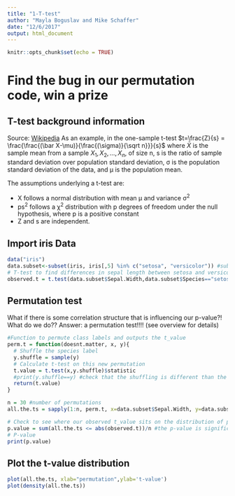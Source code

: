 ```yaml
---
title: "1-T-test"
author: "Mayla Boguslav and Mike Schaffer"
date: "12/6/2017"
output: html_document
---
```


```r
knitr::opts_chunk$set(echo = TRUE)
```

# Find the bug in our permutation code, win a prize

## T-test background information 
Source: [Wikipedia](https://en.wikipedia.org/wiki/Student%27s_t-test)
As an example, in the one-sample t-test $t=\frac{Z}{s} = \frac{\frac{(\bar X-\mu)}{\frac{(\sigma)}{\sqrt n}}}{s}$
where $\bar X$ is the sample mean from a sample $X_1,X_2,…,X_n$, of size n, s is the ratio of sample standard deviation over population standard deviation, σ is the population standard deviation of the data, and μ is the population mean.


The assumptions underlying a t-test are:

* X follows a normal distribution with mean μ and variance σ^2^
* ps^2^ follows a χ^2^ distribution with p degrees of freedom under the null hypothesis, where p is a positive constant
* Z and s are independent.



## Import iris Data

```r
data("iris")
data.subset<-subset(iris, iris[,5] %in% c("setosa", "versicolor")) #subset the data into only 2 species
# T-test to find differences in sepal length between setosa and versicolor species
observed.t = t.test(data.subset$Sepal.Width,data.subset$Species=="setosa")$statistic

```

## Permutation test
What if there is some correlation structure that is influencing our p-value?! What do we do?? 
Answer: a permutation test!!!! (see overview for details)

```r
#Function to permute class labels and outputs the t_value
perm.t = function(doesnt.matter, x, y){
  # Shuffle the species label
  y.shuffle = sample(y)
  # Calculate t-test on this new permutation
  t.value = t.test(x,y.shuffle)$statistic
  #print(y.shuffle==y) #check that the shuffling is different than the original
  return(t.value)
}

n = 30 #number of permutations
all.the.ts = sapply(1:n, perm.t, x=data.subset$Sepal.Width, y=data.subset$Species=='setosa')

# Check to see where our observed t_value sits on the distribution of permuted values
p.value = sum(all.the.ts <= abs(observed.t))/n #the p-value is significant if less than 0.05 generally
# P-value
print(p.value)
```

## Plot the t-value distribution
```r
plot(all.the.ts, xlab="permutation",ylab='t-value')
plot(density(all.the.ts))
```

